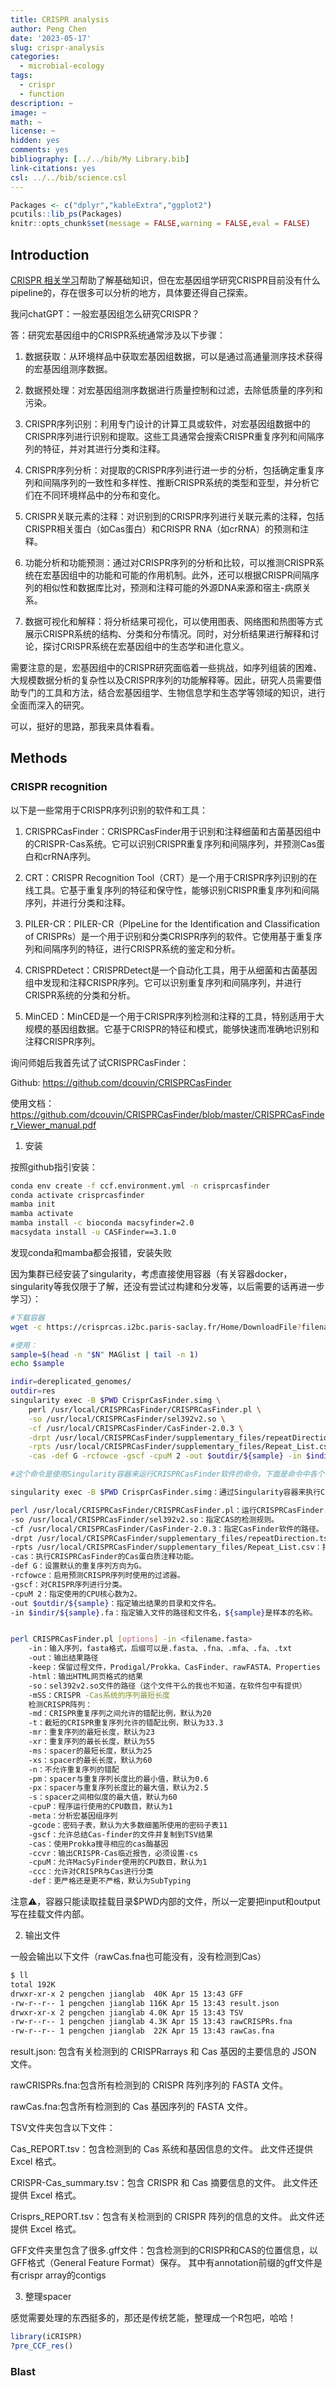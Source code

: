 ```yaml
---
title: CRISPR analysis
author: Peng Chen
date: '2023-05-17'
slug: crispr-analysis
categories:
  - microbial-ecology
tags:
  - crispr
  - function
description: ~
image: ~
math: ~
license: ~
hidden: yes
comments: yes
bibliography: [../../bib/My Library.bib]
link-citations: yes
csl: ../../bib/science.csl
---
```


```r
Packages <- c("dplyr","kableExtra","ggplot2")
pcutils::lib_ps(Packages)
knitr::opts_chunk$set(message = FALSE,warning = FALSE,eval = FALSE)
```

## Introduction

[CRISPR 相关学习](../crispr/)帮助了解基础知识，但在宏基因组学研究CRISPR目前没有什么pipeline的，存在很多可以分析的地方，具体要还得自己探索。

我问chatGPT：一般宏基因组怎么研究CRISPR？

答：研究宏基因组中的CRISPR系统通常涉及以下步骤：

1.  数据获取：从环境样品中获取宏基因组数据，可以是通过高通量测序技术获得的宏基因组测序数据。

2.  数据预处理：对宏基因组测序数据进行质量控制和过滤，去除低质量的序列和污染。

3.  CRISPR序列识别：利用专门设计的计算工具或软件，对宏基因组数据中的CRISPR序列进行识别和提取。这些工具通常会搜索CRISPR重复序列和间隔序列的特征，并对其进行分类和注释。

4.  CRISPR序列分析：对提取的CRISPR序列进行进一步的分析，包括确定重复序列和间隔序列的一致性和多样性、推断CRISPR系统的类型和亚型，并分析它们在不同环境样品中的分布和变化。

5.  CRISPR关联元素的注释：对识别到的CRISPR序列进行关联元素的注释，包括CRISPR相关蛋白（如Cas蛋白）和CRISPR RNA（如crRNA）的预测和注释。

6.  功能分析和功能预测：通过对CRISPR序列的分析和比较，可以推测CRISPR系统在宏基因组中的功能和可能的作用机制。此外，还可以根据CRISPR间隔序列的相似性和数据库比对，预测和注释可能的外源DNA来源和宿主-病原关系。

7.  数据可视化和解释：将分析结果可视化，可以使用图表、网络图和热图等方式展示CRISPR系统的结构、分类和分布情况。同时，对分析结果进行解释和讨论，探讨CRISPR系统在宏基因组中的生态学和进化意义。

需要注意的是，宏基因组中的CRISPR研究面临着一些挑战，如序列组装的困难、大规模数据分析的复杂性以及CRISPR序列的功能解释等。因此，研究人员需要借助专门的工具和方法，结合宏基因组学、生物信息学和生态学等领域的知识，进行全面而深入的研究。

可以，挺好的思路，那我来具体看看。

## Methods

### CRISPR recognition

以下是一些常用于CRISPR序列识别的软件和工具：

1.  CRISPRCasFinder：CRISPRCasFinder用于识别和注释细菌和古菌基因组中的CRISPR-Cas系统。它可以识别CRISPR重复序列和间隔序列，并预测Cas蛋白和crRNA序列。

2.  CRT：CRISPR Recognition Tool（CRT）是一个用于CRISPR序列识别的在线工具。它基于重复序列的特征和保守性，能够识别CRISPR重复序列和间隔序列，并进行分类和注释。

3.  PILER-CR：PILER-CR（PIpeLine for the Identification and Classification of CRISPRs）是一个用于识别和分类CRISPR序列的软件。它使用基于重复序列和间隔序列的特征，进行CRISPR系统的鉴定和分析。

4.  CRISPRDetect：CRISPRDetect是一个自动化工具，用于从细菌和古菌基因组中发现和注释CRISPR序列。它可以识别重复序列和间隔序列，并进行CRISPR系统的分类和分析。

5.  MinCED：MinCED是一个用于CRISPR序列检测和注释的工具，特别适用于大规模的基因组数据。它基于CRISPR的特征和模式，能够快速而准确地识别和注释CRISPR序列。

询问师姐后我首先试了试CRISPRCasFinder：

Github: <https://github.com/dcouvin/CRISPRCasFinder>

使用文档：<https://github.com/dcouvin/CRISPRCasFinder/blob/master/CRISPRCasFinder_Viewer_manual.pdf>

1. 安装

按照github指引安装：
```bash
conda env create -f ccf.environment.yml -n crisprcasfinder
conda activate crisprcasfinder
mamba init
mamba activate
mamba install -c bioconda macsyfinder=2.0
macsydata install -u CASFinder==3.1.0
```
发现conda和mamba都会报错，安装失败

因为集群已经安装了singularity，考虑直接使用容器（有关容器docker，singularity等我仅限于了解，还没有尝试过构建和分发等，以后需要的话再进一步学习）：
```bash
#下载容器
wget -c https://crisprcas.i2bc.paris-saclay.fr/Home/DownloadFile?filename=CrisprCasFinder.simg

#使用：
sample=$(head -n "$N" MAGlist | tail -n 1)
echo $sample

indir=dereplicated_genomes/
outdir=res
singularity exec -B $PWD CrisprCasFinder.simg \
    perl /usr/local/CRISPRCasFinder/CRISPRCasFinder.pl \
    -so /usr/local/CRISPRCasFinder/sel392v2.so \
    -cf /usr/local/CRISPRCasFinder/CasFinder-2.0.3 \
    -drpt /usr/local/CRISPRCasFinder/supplementary_files/repeatDirection.tsv \
    -rpts /usr/local/CRISPRCasFinder/supplementary_files/Repeat_List.csv \
    -cas -def G -rcfowce -gscf -cpuM 2 -out $outdir/${sample} -in $indir/${sample}.fa 

#这个命令是使用Singularity容器来运行CRISPRCasFinder软件的命令。下面是命令中各个参数的解释：

singularity exec -B $PWD CrisprCasFinder.simg：通过Singularity容器来执行CRISPRCasFinder软件。CrisprCasFinder.simg是Singularity镜像文件的路径，-B $PWD表示将当前目录挂载到容器中。

perl /usr/local/CRISPRCasFinder/CRISPRCasFinder.pl：运行CRISPRCasFinder.pl脚本，这是CRISPRCasFinder软件的主要执行脚本。
-so /usr/local/CRISPRCasFinder/sel392v2.so：指定CAS的检测规则。
-cf /usr/local/CRISPRCasFinder/CasFinder-2.0.3：指定CasFinder软件的路径。
-drpt /usr/local/CRISPRCasFinder/supplementary_files/repeatDirection.tsv：指定重复序列方向的信息文件。
-rpts /usr/local/CRISPRCasFinder/supplementary_files/Repeat_List.csv：指定重复序列的列表文件。
-cas：执行CRISPRCasFinder的Cas蛋白质注释功能。
-def G：设置默认的重复序列方向为G。
-rcfowce：启用预测CRISPR序列时使用的过滤器。
-gscf：对CRISPR序列进行分类。
-cpuM 2：指定使用的CPU核心数为2。
-out $outdir/${sample}：指定输出结果的目录和文件名。
-in $indir/${sample}.fa：指定输入文件的路径和文件名，${sample}是样本的名称。


perl CRISPRCasFinder.pl [options] -in <filename.fasta>
	-in：输入序列，fasta格式，后缀可以是.fasta、.fna、.mfa、.fa、.txt
	-out：输出结果路径
	-keep：保留过程文件，Prodigal/Prokka、CasFinder、rawFASTA、Properties
	-html：输出HTML网页格式的结果
	-so：sel392v2.so文件的路径（这个文件干么的我也不知道，在软件包中有提供）
	-mSS：CRISPR	-Cas系统的序列最短长度
    检测CRISPR阵列：
	-md：CRISPR重复序列之间允许的错配比例，默认为20
	-t：截短的CRISPR重复序列允许的错配比例，默认为33.3
	-mr：重复序列的最短长度，默认为23
	-xr：重复序列的最长长度，默认为55
	-ms：spacer的最短长度，默认为25
	-xs：spacer的最长长度，默认为60
	-n：不允许重复序列的错配
	-pm：spacer与重复序列长度比的最小值，默认为0.6
	-px：spacer与重复序列长度比的最大值，默认为2.5
	-s：spacer之间相似度的最大值，默认为60
	-cpuP：程序运行使用的CPU数目，默认为1
	-meta：分析宏基因组序列
	-gcode：密码子表，默认为大多数细菌所使用的密码子表11
	-gscf：允许总结Cas-finder的文件并复制到TSV结果
	-cas：使用Prokka搜寻相应的cas酶基因
	-ccvr：输出CRISPR-Cas临近报告，必须设置-cs
	-cpuM：允许MacSyFinder使用的CPU数目，默认为1
	-ccc：允许对CRISPR与Cas进行分类
	-def：更严格还是更不严格，默认为SubTyping
```

注意⚠️，容器只能读取挂载目录$PWD内部的文件，所以一定要把input和output写在挂载文件内部。

2. 输出文件

一般会输出以下文件（rawCas.fna也可能没有，没有检测到Cas）
```bash
$ ll
total 192K
drwxr-xr-x 2 pengchen jianglab  40K Apr 15 13:43 GFF
-rw-r--r-- 1 pengchen jianglab 116K Apr 15 13:43 result.json
drwxr-xr-x 2 pengchen jianglab 4.0K Apr 15 13:43 TSV
-rw-r--r-- 1 pengchen jianglab 4.3K Apr 15 13:43 rawCRISPRs.fna
-rw-r--r-- 1 pengchen jianglab  22K Apr 15 13:43 rawCas.fna
```
result.json: 包含有关检测到的 CRISPRarrays 和 Cas 基因的主要信息的 JSON 文件。

rawCRISPRs.fna:包含所有检测到的 CRISPR 阵列序列的 FASTA 文件。

rawCas.fna:包含所有检测到的 Cas 基因序列的 FASTA 文件。

TSV文件夹包含以下文件：

Cas_REPORT.tsv：包含检测到的 Cas 系统和基因信息的文件。 此文件还提供 Excel 格式。

CRISPR-Cas_summary.tsv：包含 CRISPR 和 Cas 摘要信息的文件。 此文件还提供 Excel 格式。

Crisprs_REPORT.tsv：包含有关检测到的 CRISPR 阵列的信息的文件。 此文件还提供 Excel 格式。

GFF文件夹里包含了很多.gff文件：包含检测到的CRISPR和CAS的位置信息，以GFF格式（General Feature Format）保存。
其中有annotation前缀的gff文件是有crispr array的contigs

3. 整理spacer

感觉需要处理的东西挺多的，那还是传统艺能，整理成一个R包吧，哈哈！
```r
library(iCRISPR)
?pre_CCF_res()
```

### Blast
